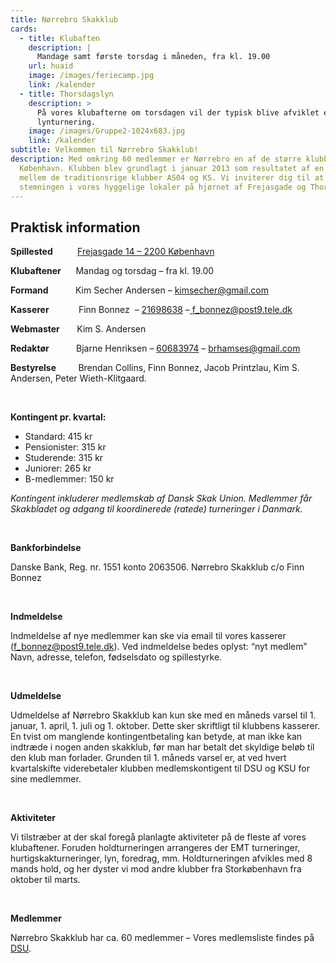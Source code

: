 ```yaml
---
title: Nørrebro Skakklub
cards:
  - title: Klubaften
    description: |
      Mandage samt første torsdag i måneden, fra kl. 19.00 
    url: huaid
    image: /images/feriecamp.jpg
    link: /kalender
  - title: Thorsdagslyn
    description: >
      På vores klubafterne om torsdagen vil der typisk blive afviklet en
      lynturnering.
    image: /images/Gruppe2-1024x683.jpg
    link: /kalender
subtitle: Velkommen til Nørrebro Skakklub!
description: Med omkring 60 medlemmer er Nørrebro en af de større klubber i
  København. Klubben blev grundlagt i januar 2013 som resultatet af en fusion
  mellem de traditionsrige klubber AS04 og KS. Vi inviterer dig til at opleve
  stemningen i vores hyggelige lokaler på hjørnet af Frejasgade og Thorsgade.
---
```

## Praktisk information

**Spillested**          [Frejasgade 14 – 2200 København](https://www.google.dk/maps/@55.698854,12.551246,3a,75y,82.67h,67.37t/data=!3m6!1e1!3m4!1sJJWc-LF_iYoyk5rbiVd9xw!2e0!7i13312!8i6656!6m1!1e1)

**Klubaftener**      Mandag og torsdag – fra kl. 19.00

**Formand**            Kim Secher Andersen – [kimsecher@gmail.com](mailto:kimsecher@gmail.com)

**Kasserer**               Finn Bonnez  – [21698638](tel:+4521698638) –[ f_bonnez@post9.tele.dk](mailto:f_bonnez@post9.tele.dk)

**Webmaster**       Kim S. Andersen

**Redaktør**           Bjarne Henriksen – [60683974](tel:+4560683974) – [brhamses@gmail.com](mailto:brhamses@gmail.com)

**Bestyrelse**            Brendan Collins, Finn Bonnez, Jacob Printzlau, Kim S. Andersen, Peter Wieth-Klitgaard.

<br/>

**Kontingent pr. kvartal:**

- Standard: 415 kr
- Pensionister: 315 kr
- Studerende: 315 kr
- Juniorer: 265 kr
- B-medlemmer: 150 kr

_Kontingent inkluderer medlemskab af Dansk Skak Union. Medlemmer får Skakbladet og adgang til koordinerede (ratede) turneringer i Danmark._

<br/>

**Bankforbindelse**

Danske Bank, Reg. nr. 1551 konto 2063506. Nørrebro Skakklub c/o Finn Bonnez

<br/>

**Indmeldelse**

Indmeldelse af nye medlemmer kan ske via email til vores kasserer ([f_bonnez@post9.tele.dk](mailto:f_bonnez@post9.tele.dk)). Ved indmeldelse bedes oplyst: “nyt medlem” Navn, adresse, telefon, fødselsdato og spillestyrke.

<br/>

**Udmeldelse**

Udmeldelse af Nørrebro Skakklub kan kun ske med en måneds varsel til 1. januar, 1. april, 1. juli og 1. oktober. Dette sker skriftligt til klubbens kasserer. En tvist om manglende kontingentbetaling kan betyde, at man ikke kan indtræde i nogen anden skakklub, før man har betalt det skyldige beløb til den klub man forlader. Grunden til 1. måneds varsel er, at ved hvert kvartalskifte viderebetaler klubben medlemskontigent til DSU og KSU for sine medlemmer.

<br/>

**Aktiviteter**

Vi tilstræber at der skal foregå planlagte aktiviteter på de fleste af vores klubaftener. Foruden holdturneringen arrangeres der EMT turneringer, hurtigskakturneringer, lyn, foredrag, mm. Holdturneringen afvikles med 8 mands hold, og her dyster vi mod andre klubber fra Storkøbenhavn fra oktober til marts.

<br/>

**Medlemmer**

Nørrebro Skakklub har ca. 60 medlemmer – Vores medlemsliste findes på [DSU](https://turnering.skak.dk/ClubAndMembers/ClubDetails/201).
